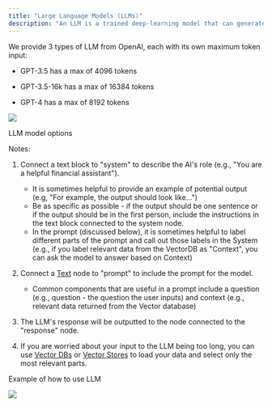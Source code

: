 ```yaml
---
title: "Large Language Models (LLMs)"
description: "An LLM is a trained deep-learning model that can generate output in a human-like fashion."
---
```


We provide 3 types of LLM from OpenAI, each with its own maximum token input:

- GPT-3.5 has a max of 4096 tokens

- GPT-3.5-16k has a max of 16384 tokens

- GPT-4 has a max of 8192 tokens

![](/images/6.webp)

LLM model options

Notes:

1. Connect a text block to "system" to describe the AI's role (e.g., "You are a helpful financial assistant").  
   - It is sometimes helpful to provide an example of potential output (e.g, "For example, the output should look like...")  
   - Be as specific as possible - if the output should be one sentence or if the output should be in the first person, include the instructions in the text block connected to the system node.  
   - In the prompt (discussed below), it is sometimes helpful to label different parts of the prompt and call out those labels in the System (e.g., if you label relevant data from the VectorDB as "Context", you can ask the model to answer based on Context)

2. Connect a [Text](/vectorshift/platform/pipelines/text) node to "prompt" to include the prompt for the model.  
   - Common components that are useful in a prompt include a question (e.g., question - the question the user inputs) and context (e.g., relevant data returned from the Vector database)

3. The LLM's response will be outputted to the node connected to the "response" node.

4. If you are worried about your input to the LLM being too long, you can use [Vector DBs](/vectorshift/platform/pipelines/vector-db) or [Vector Stores](/vectorshift/platform/storage/vector-stores) to load your data and select only the most relevant parts.

Example of how to use LLM

![](/images/7.webp)